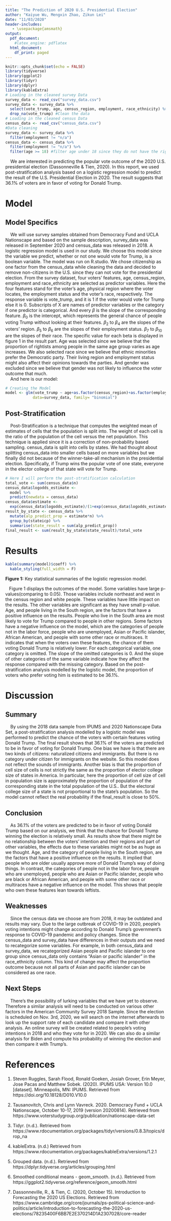---
title: "The Prediction of 2020 U.S. Presidential Election"
author: "Kaiyue Wu, Mengxin Zhao, Zikun Lei"
date: "11/03/2020"
header-includes:
   - \usepackage{amsmath}
output:
  pdf_document:
    #latex_engine: pdflatex
  html_document:
    df_print: paged
---

```{r setup, include=FALSE}
knitr::opts_chunk$set(echo = FALSE)
library(tidyverse)
library(ggplot2)
library(tidyr)
library(dplyr)
library(kableExtra)
# Loading in the cleaned survey Data
survey_data <- read_csv("survey_data.csv")
survey_data <- survey_data %>%
  select(vote_trump, age, census_region, employment, race_ethnicity) %>%
  drop_na(vote_trump) #Clean the data 
# Loading in the cleaned census Data
census_data <- read_csv("census_data.csv")
#Data cleaning
survey_data <- survey_data %>%
  filter(employment != "n/a")
census_data <- census_data %>%
  filter(employment != "n/a") %>%
  filter(age >= 18) #filter age under 18 since they do not have the right to vote

```


|     We are interested in predicting the popular vote outcome of the 2020 U.S. presidential election (Dassonneville & Tien, 2020). In this report, we used post-stratification analysis based on a logistic regression model to predict the result of the U.S. Presidential Election in 2020. The result suggests that 36.1% of voters are in favor of voting for Donald Trump.

# Model

## Model Specifics

|     We will use survey samples obtained from Democracy Fund and UCLA Nationscape and based on the sample description, survey_data was released in September 2020 and census_data was released in 2018. A logistic regression model is used in our study. We choose this model since the variable we predict, whether or not one would vote for Trump,  is a boolean variable. The model was run on R.studio. We chose citizenship as one factor from the census_data while cleaning the data and decided to remove non-citizens in the U.S. since they can not vote for the presidential election. From the survey dataset, four voters’ features, age, census_region, employment and race_ethnicity are selected as predictor variables. Here the four features stand for the voter’s age, physical region where the voter locates, the employment status and the voter’s race, respectively. The response variable is vote_trump, and it is 1 if the voter would vote for Trump else it is 0. Subscripts of X are names of predictor variables or the category if one predictor is categorical. And every $\beta$ is the slope of the corresponding feature. $\beta_0$ is the intercept, which represents the general chance of people voting Trump without looking at their features. $\beta_2$ to $\beta_4$ are the slopes of the voters’ region. $\beta_5$ to $\beta_6$ are the slopes of their employment status. $\beta_7$ to $\beta_10$ are the slopes of their race. The specific value for each beta is displayed in figure 1 in the result part. Age was selected since we believe that the proportion of rightists among people in the same age group varies as age increases. We also selected race since we believe that ethnic minorities prefer the Democratic party. Their living region and employment status might also affect their opinions towards the parties. And gender was excluded since we believe that gender was not likely to influence the voter outcome that much. 



|     And here is our model:


\begin{align*}
log(\frac{(p)}{1-(p)}) = & {\beta}_0 +
                           {\beta}_1X_{age} + 
                          {\beta}_2X_{census\_region:Northeast} + \\
                         &   {\beta}_3X_{census\_region:South} + 
                            {\beta}_4X_{census\_region:West} + \\
                          &  {\beta}_5X_{employment:not\: in\: labor\: force} + 
                           {\beta}_6X_{employment:unemployed} + \\
                           & {\beta}_7X_{race\_ethnicity:Asian\: or\: pacific\: islander} + 
                         {\beta}_8X_{race\_ethnicity:Black,\: or\: African\: American} + \\
                         &  {\beta}_9X_{race\_ethnicity:Some other\: race\: or\: multiraces} + 
                               {\beta}_{10}X_{race\_ethnicity:White} \\
\end{align*}                          


```{r, include=FALSE}
# Creating the Model
model <- glm(vote_trump ~ age+as.factor(census_region)+as.factor(employment)+as.factor(race_ethnicity),
            data=survey_data, family= "binomial")
```

## Post-Stratification
|     Post-Stratification is a technique that computes the weighted mean of estimates of cells that the population is split into. The weight of each cell is the ratio of the population of the cell versus the net population. This technique is applied since it is a correction of non-probability based sampling. census_data is split into cells by states. We had thought about splitting census_data into smaller cells based on more variables but we finally did not because of the winner-take-all mechanism in the presidential election. Specifically, if Trump wins the popular vote of one state, everyone in the elector college of that state will vote for Trump. 



```{r, include=FALSE}
# Here I will perform the post-stratification calculation
total_vote <- sum(census_data$n)
census_data$logodds_estimate <-
  model %>%
  predict(newdata = census_data)
census_data$estimate <-
  exp(census_data$logodds_estimate)/(1+exp(census_data$logodds_estimate))
result_by_state <- census_data %>%
  mutate(alp_predict_prop = estimate*n) %>%
  group_by(stateicp) %>%
  summarise(state_result = sum(alp_predict_prop))
final_result <- sum(result_by_state$state_result)/total_vote


```


# Results




```{r, include=FALSE}
kable(summary(model)$coeff) %>%
  kable_styling(full_width = F)
```
__Figure 1:__ Key statistical summaries of the logistic regression model. \

|    Figure 1 displays the outcomes of the model. Some variables have large p-values(comparing to 0.05). Those variables include northeast and west in the census region and white people. These variables have little impact on the results. The other variables are significant as they have small p-value. Age, and people living in the South region, are the factors that have a positive influence on the results. People who live in the South area are most likely to vote for Trump compared to people in other regions. Some factors have a negative influence on the model, which are the categories of people not in the labor force, people who are unemployed, Asian or Pacific islander, African American, and people with some other race or multiraces. It indicates that when the voters own these features, the chance of them voting Donald Trump is relatively lower. For each categorical variable, one category is omitted. The slope of the omitted categories is 0. And the slope of other categories of the same variable indicate how they affect the response compared with the missing category. Based on the post-stratification analysis modelled by the logistic model, the proportion of voters who prefer voting him is estimated to be 36.1%.





# Discussion

## Summary
|     By using the 2018 data sample from IPUMS and 2020 Nationscape Data Set, a post-stratification analysis modelled by a logistic model was performed to predict the chance of the voters with certain features voting Donald Trump. The final result shows that 36.1% of the voters are predicted to be in favor of voting for Donald Trump. One bias we have is that there are two kinds of citizens: naturalized citizens and immigrants. But there is no category under citizen for immigrants on the website. So this model does not reflect the sounds of immigrants. Another bias is that the proportion of cell size of cells is not strictly the same as the proportion of elector college size of states in America. In particular, here the proportion of cell size of cell in population size is approximately the proportion of population of the corresponding state in the total population of the U.S.. But the electoral college size of a state is not proportional to the state’s population. So the model cannot reflect the real probability if the final_result is close to 50%.

## Conclusion

|     As 36.1% of the voters are predicted to be in favor of voting Donald Trump based on our analysis, we think that the chance for Donald Trump winning the election is relatively small. As results show that there might be no relationship between the voters’ intention and their regions and part of other variables, the effects due to these variables might not be as huge as we thought. Age, and the category of people living in the South region, are the factors that have a positive influence on the results. It implied that people who are older usually approve more of Donald Trump’s way of doing things. In contrast, the categories of people not in the labor force, people who are unemployed, people who are Asian or Pacific islander, people who are black or African American, and people with some other race or multiraces have a negative influence on the model. This shows that people who own these features lean towards leftists. 

## Weaknesses

|     Since the census data we choose are from 2018, it may be outdated and results may vary. Due to the large outbreak of COVID-19 in 2020, people’s voting intentions might change according to Donald Trump’s government’s response to COVID-19 pandemic and policy changes. Since the census_data and survey_data have differences in their outputs and we need to recategorize some variables. For example, in both census_data and survey_data, we recategorized Asian people and Pacific islander to one group since census_data only contains “Asian or pacific islander” in the race_ethnicity column. This kind of change may affect the proportion outcome because not all parts of Asian and pacific islander can be considered as one race. 



## Next Steps

|     There's the possibility of lurking variables that we have yet to observe. Therefore a similar analysis will need to be conducted on various other factors in the American Community Survey 2018 Sample. Since the election is scheduled on Nov. 3rd, 2020, we will search on the internet afterwards to look up the support rate of each candidate and compare it with other analysis. An online survey will be created related to people’s voting intentions in 2018 and who they vote for in 2020. We can also do a similar analysis for Biden and compute his probability of winning the election and then compare it with Trump’s. 


# References

1. Steven Ruggles, Sarah Flood, Ronald Goeken, Josiah Grover, Erin Meyer, Jose Pacas and Matthew Sobek. (2020). IPUMS USA: Version 10.0 [dataset]. Minneapolis, MN: IPUMS. Retrieved from https://doi.org/10.18128/D010.V10.0

2. Tausanovitch, Chris and Lynn Vavreck. 2020. Democracy Fund + UCLA Nationscape, October 10-17, 2019 (version 20200814). Retrieved from https://www.voterstudygroup.org/publication/nationscape-data-set

3. Tidyr. (n.d.). Retrieved from https://www.rdocumentation.org/packages/tidyr/versions/0.8.3/topics/drop_na

4. kableExtra. (n.d.) Retrieved from https://www.rdocumentation.org/packages/kableExtra/versions/1.2.1

5. Grouped data. (n.d.). Retrieved from https://dplyr.tidyverse.org/articles/grouping.html

6. Smoothed conditional means - geom_smooth. (n.d.). Retrieved from https://ggplot2.tidyverse.org/reference/geom_smooth.html

7. Dassonneville, R., & Tien, C. (2020, October 15). Introduction to Forecasting the 2020 US Elections. Retrieved from https://www.cambridge.org/core/journals/ps-political-science-and-politics/article/introduction-to-forecasting-the-2020-us-elections/78235400F6BB7E2E370214D1A2307028/core-reader
